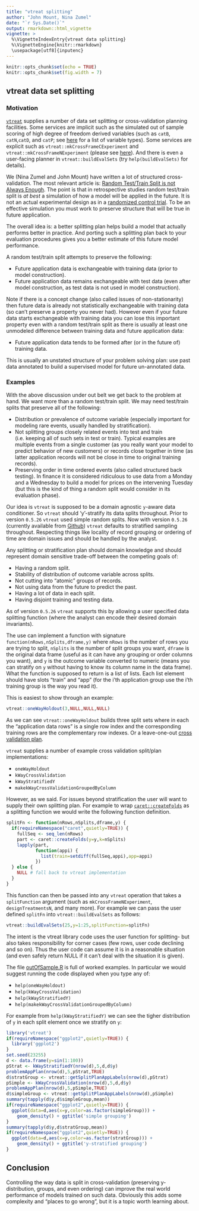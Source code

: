 ```yaml
---
title: "vtreat splitting"
author: "John Mount, Nina Zumel"
date: "`r Sys.Date()`"
output: rmarkdown::html_vignette
vignette: >
  %\VignetteIndexEntry{vtreat data splitting}
  %\VignetteEngine{knitr::rmarkdown}
  \usepackage[utf8]{inputenc}
---
```


```r
knitr::opts_chunk$set(echo = TRUE)
knitr::opts_chunk$set(fig.width = 7)
```

## vtreat data set splitting

### Motivation

[`vtreat`](https://github.com/WinVector/vtreat) supplies a number of data set splitting or cross-validation planning facilities.  Some services are implicit such as the simulated out of sample scoring of high degree of freedom derived variables (such as `catB`, `catN`,`catD`, and `catP`; see [here](http://winvector.github.io/vtreathtml/vtreatVariableTypes.html) for a list of variable types).  Some services are explicit such as `vtreat::mkCrossFrameCExperiment` and `vtreat::mkCrossFrameNExperiment` (please see [here](http://winvector.github.io/vtreathtml/vtreatCrossFrames.html)).  And there is even a user-facing planner in `vtreat::buildEvalSets` (try `help(buildEvalSets)` for details).

We (Nina Zumel and John Mount) have written a lot of structured cross-validation.  The most relevant article is: [Random Test/Train Split is not Always Enough](http://www.win-vector.com/blog/2015/01/random-testtrain-split-is-not-always-enough/).  The point is that in retrospective studies random test/train split is *at best* a simulation of how a model will be applied in the future.  It is not an actual experimental design as in a [randomized control trial](https://en.wikipedia.org/wiki/Randomized_controlled_trial).  To be an effective simulation you must work to preserve structure that will be true in future application.

The overall idea is: a better splitting plan helps build a model that actually performs better in practice.  And porting such a splitting plan back to your evaluation procedures gives you a better estimate of this future model performance.

A random test/train split attempts to preserve the following:

 * Future application data is exchangeable with training data (prior to model construction).
 * Future application data remains exchangeable with test data (even after model construction, as test data is not used in model construction).

Note if there is a concept change (also called issues of non-stationarity) then future data is already not statistically exchangeable with training data (so can't preserve a property you never had).  However even if your future data starts exchangeable with training data you can lose this important property even with a random test/train split as there is usually at least one unmodeled difference between training data and future application data:

* Future application data tends to be formed after (or in the future of) training data.

This is usually an unstated structure of your problem solving plan: use past data annotated to build a supervised model for future un-annotated data.

### Examples

With the above discussion under out belt we get back to the problem at hand.  We want more than a random test/train split.  We may need test/train splits that preserve all of the following:

* Distribution or prevalence of outcome variable (especially important for modeling rare events, usually handled by stratification).
* Not splitting groups closely related events into test and train (i.e. keeping all of such sets in test or train).  Typical examples are multiple events from a single customer (as you really want your model to predict behavior of new customers) or records close together in time (as latter application records will not be close in time to original training records).
* Preserving order in time ordered events (also called structured back testing).  In finance it is considered ridiculous to use data from a Monday and a Wednesday to build a model for prices on the intervening Tuesday (but this is the kind of thing a random split would consider in its evaluation phase).

Our idea is `vtreat` is supposed to be a domain agnostic `y`-aware data conditioner.  So `vtreat` should 'y'-stratify its data splits throughout.  Prior to version `0.5.26` `vtreat` used simple random splits.  Now with version `0.5.26` (currently available from [Github](https://github.com/WinVector/vtreat)) `vtreat` defaults to stratified sampling throughout.  Respecting things like locality of record grouping or ordering of time are domain issues and should be handled by the analyst.

Any splitting or stratification plan should domain knowledge and should represent domain sensitive trade-off between the competing goals of:

* Having a random split.
* Stability of distribution of outcome variable across splits.
* Not cutting into "atomic" groups of records.
* Not using data from the future to predict the past.
* Having a lot of data in each split.
* Having disjoint training and testing data.

As of version `0.5.26` `vtreat` supports this by allowing a user specified data splitting function (where the analyst can encode their desired domain invariants).

The use can implement a function with signature `function(nRows,nSplits,dframe,y)` where `nRows` is the number of rows you are trying to split, `nSplits` is the number of split groups you want, `dframe` is the original data frame (useful as it can have any grouping or order columns you want), and `y` is the outcome variable converted to numeric (means you can stratify on `y` without having to know its column name in the data frame).  What the function is supposed to return is a list of lists.  Each list element should have slots “train” and “app” (for the i’th application group use the i’th training group is the way you read it).

This is easiest to show through an example:

```r
vtreat::oneWayHoldout(3,NULL,NULL,NULL)
```

As we can see `vtreat::oneWayHoldout` builds three split sets where in each the "application data rows" is a single row index and the corresponding training rows are the complementary row indexes.  Or a leave-one-out [cross validation plan](https://en.wikipedia.org/wiki/Cross-validation_(statistics)).

`vtreat` supplies a number of example cross validation split/plan implementations:

* `oneWayHoldout`
* `kWayCrossValidation`
* `kWayStratifiedY`
* `makekWayCrossValidationGroupedByColumn`

However, as we said.  For issues beyond stratification the user will want to supply their own splitting plan.  For example to wrap [`caret::createFolds`](http://topepo.github.io/caret/index.html) as a splitting function we would write the following function definition.

```r
splitFn <- function(nRows,nSplits,dframe,y) {
  if(requireNamespace("caret",quietly=TRUE)) {
    fullSeq <- seq_len(nRows)
    part <- caret::createFolds(y=y,k=nSplits)
    lapply(part,
           function(appi) { 
             list(train=setdiff(fullSeq,appi),app=appi)
           })
  } else {
    NULL # fall back to vtreat implementation
  }
}
```

This function can then be passed into any `vtreat` operation that takes a `splitFunction` argument (such as `mkCrossFrameNExperiment`, `designTreatmentsN`, and many more).  For example we can pass the user defined `splitFn` into `vtreat::buildEvalSets` as follows:

```r
vtreat::buildEvalSets(25,y=1:25,splitFunction=splitFn)
```

The intent is the vtreat library code uses the user function for splitting- but also takes responsibility for corner cases (few rows, user code declining and so on).  Thus the user code can assume it is in a reasonable situation (and even safely return NULL if it can’t deal with the situation it is given).

The file [outOfSample.R](https://github.com/WinVector/vtreat/blob/master/R/outOfSample.R) is full of worked examples.  In particular we would suggest running the code displayed when you type any of:

* `help(oneWayHoldout)`
* `help(kWayCrossValidation)`
* `help(kWayStratifiedY)`
* `help(makekWayCrossValidationGroupedByColumn)`

For example from `help(kWayStratifiedY)` we can see the tigher distribution of `y` 
in each split element once we stratify on `y`:

```r
library('vtreat')
if(requireNamespace("ggplot2",quietly=TRUE)) {
  library('ggplot2')
}
set.seed(23255)
d <- data.frame(y=sin(1:100))
pStrat <- kWayStratifiedY(nrow(d),5,d,d$y)
problemAppPlan(nrow(d),5,pStrat,TRUE)
d$stratGroup <- vtreat::getSplitPlanAppLabels(nrow(d),pStrat)
pSimple <- kWayCrossValidation(nrow(d),5,d,d$y)
problemAppPlan(nrow(d),5,pSimple,TRUE)
d$simpleGroup <- vtreat::getSplitPlanAppLabels(nrow(d),pSimple)
summary(tapply(d$y,d$simpleGroup,mean))
if(requireNamespace("ggplot2",quietly=TRUE)) {
  ggplot(data=d,aes(x=y,color=as.factor(simpleGroup))) + 
    geom_density() + ggtitle('simple grouping')
}
summary(tapply(d$y,d$stratGroup,mean))
if(requireNamespace("ggplot2",quietly=TRUE)) {
  ggplot(data=d,aes(x=y,color=as.factor(stratGroup))) + 
    geom_density() + ggtitle('y-stratified grouping')
}
```

## Conclusion

Controlling the way data is split in cross-validation (preserving y-distribution, groups, and even ordering) can
improve the real world performance of models trained on such data.  Obviously this adds some complexity and "places
to go wrong", but it is a topic worth learning about.






